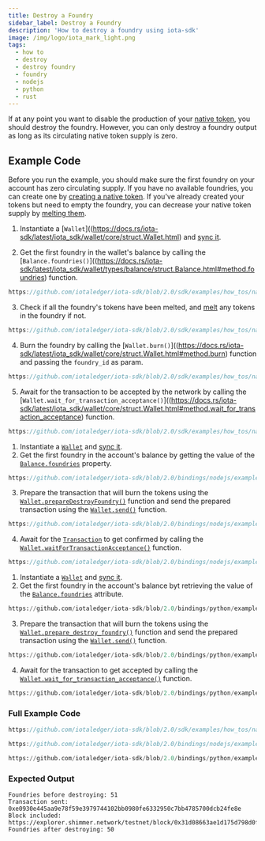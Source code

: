 ```yaml
---
title: Destroy a Foundry
sidebar_label: Destroy a Foundry
description: 'How to destroy a foundry using iota-sdk'
image: /img/logo/iota_mark_light.png
tags:
  - how to
  - destroy
  - destroy foundry
  - foundry
  - nodejs
  - python
  - rust
---
```



If at any point you want to disable the production of your
[native token](/introduction/stardust/explanations/ledger/foundry), you should destroy the foundry.
However, you can only destroy a foundry output as long as its circulating native token supply is zero.

<DestroyFoundry />

## Example Code

Before you run the example, you should make sure the first foundry on your account has zero circulating supply. If you
have no available foundries, you can create one by [creating a native token](create.mdx). If you've already created your
tokens but need to empty the foundry, you can decrease your native token supply by [melting them](melt.mdx).

<Tabs groupId="language" queryString>
<TabItem value="rust" label="Rust">

1. Instantiate a [`Wallet`]((https://docs.rs/iota-sdk/latest/iota_sdk/wallet/core/struct.Wallet.html) and [sync it](../wallet/check-balance.mdx).

2. Get the first foundry in the wallet's balance by calling the [`Balance.foundries()`]((https://docs.rs/iota-sdk/latest/iota_sdk/wallet/types/balance/struct.Balance.html#method.foundries) function.

<div className={'hide-code-block-extras'}>

```rust reference
https://github.com/iotaledger/iota-sdk/blob/2.0/sdk/examples/how_tos/native_tokens/destroy_foundry.rs#L38
```

</div>

3. Check if all the foundry's tokens have been melted, and [melt](melt.mdx) any tokens in the foundry if not.

<div className={'hide-code-block-extras'}>

```rust reference
https://github.com/iotaledger/iota-sdk/blob/2.0/sdk/examples/how_tos/native_tokens/destroy_foundry.rs#L48-L76
```

</div>


4. Burn the foundry by calling the [`Wallet.burn()`]((https://docs.rs/iota-sdk/latest/iota_sdk/wallet/core/struct.Wallet.html#method.burn)
   function and passing the `foundry_id` as param.

<div className={'hide-code-block-extras'}>

```rust reference
https://github.com/iotaledger/iota-sdk/blob/2.0/sdk/examples/how_tos/native_tokens/destroy_foundry.rs#L79
```

</div>

5. Await for the transaction to be accepted by the network by calling the [`Wallet.wait_for_transaction_acceptance()`]((https://docs.rs/iota-sdk/latest/iota_sdk/wallet/core/struct.Wallet.html#method.wait_for_transaction_acceptance) function.

<div className={'hide-code-block-extras'}>

```rust reference
https://github.com/iotaledger/iota-sdk/blob/2.0/sdk/examples/how_tos/native_tokens/destroy_foundry.rs#L83-L85
```

</div>

</TabItem>
<TabItem value="typescript-node" label="Typescript (Node.js)">

1. Instantiate a [`Wallet`](../../references/nodejs/classes/Wallet.md) and [sync it](../wallet/check-balance.mdx).
2. Get the first foundry in the account's balance by getting the value of the [`Balance.foundries`](../../references/nodejs/interfaces/Balance.md#foundries) property.

<div className={'hide-code-block-extras'}>

```typescript reference
https://github.com/iotaledger/iota-sdk/blob/2.0/bindings/nodejs/examples/how_tos/native_tokens/destroy-foundry.ts#L27-L32
```

</div>

3. Prepare the transaction that will burn the tokens using the [`Wallet.prepareDestroyFoundry()`](../../references/nodejs/classes/Wallet.md#preparedestroyfoundry)
   function and send the prepared transaction using the [`Wallet.send()`](../../references/nodejs/classes/Wallet.md#send)
   function.

<div className={'hide-code-block-extras'}>

```typescript reference
https://github.com/iotaledger/iota-sdk/blob/2.0/bindings/nodejs/examples/how_tos/native_tokens/destroy-foundry.ts#L37-L39
```

</div>

4. Await for the [`Transaction`](../../references/nodejs/classes/Transaction.md) to get confirmed by calling the
[`Wallet.waitForTransactionAcceptance()`](../../references/nodejs/classes/Wallet.md#waitfortransactionacceptance)
function.

<div className={'hide-code-block-extras'}>

```typescript reference
https://github.com/iotaledger/iota-sdk/blob/2.0/bindings/nodejs/examples/how_tos/native_tokens/destroy-foundry.ts#L43
```

</div>
</TabItem>
<TabItem value="python" label="Python">

1. Instantiate a [`Wallet`](../../references/python/iota_sdk/wallet/wallet.md) and [sync it](../wallet/check-balance.mdx).
2. Get the first foundry in the account's balance byt retrieving the value of the [`Balance.foundries`](../../references/python/iota_sdk/types/balance.md#balance-objects) attribute.

<div className={'hide-code-block-extras'}>

```python reference
https://github.com/iotaledger/iota-sdk/blob/2.0/bindings/python/examples/how_tos/native_tokens/destroy_foundry.py#L21
```

</div>

3. Prepare the transaction that will burn the tokens using the [`Wallet.prepare_destroy_foundry()`](../../references/python/iota_sdk/wallet/wallet.md#prepare_destroy_foundry)
   function and send the prepared transaction using the [`Wallet.send()`](../../references/python/iota_sdk/wallet/wallet.md#send)
   function.

<div className={'hide-code-block-extras'}>

```python reference
https://github.com/iotaledger/iota-sdk/blob/2.0/bindings/python/examples/how_tos/native_tokens/destroy_foundry.py#L24
```

</div>

4. Await for the transaction to get accepted by calling the [`Wallet.wait_for_transaction_acceptance()`](../../references/python/iota_sdk/wallet/wallet.md#wait_for_transaction_acceptance)
function.

<div className={'hide-code-block-extras'}>

```python reference
https://github.com/iotaledger/iota-sdk/blob/2.0/bindings/python/examples/how_tos/native_tokens/destroy_foundry.py#L24
```

</div>

</TabItem>
</Tabs>

### Full Example Code

<Tabs groupId="language" queryString>
<TabItem value="rust" label="Rust">

```rust reference
https://github.com/iotaledger/iota-sdk/blob/2.0/sdk/examples/how_tos/native_tokens/destroy_foundry.rs
```

</TabItem>
<TabItem value="typescript-node" label="Typescript (Node.js)">

```typescript reference
https://github.com/iotaledger/iota-sdk/blob/2.0/bindings/nodejs/examples/how_tos/native_tokens/destroy-foundry.ts
```

</TabItem>
<TabItem value="python" label="Python">

```python reference
https://github.com/iotaledger/iota-sdk/blob/2.0/bindings/python/examples/how_tos/native_tokens/destroy_foundry.py
```

</TabItem>
</Tabs>

### Expected Output

```plaintext
Foundries before destroying: 51
Transaction sent: 0xe0930e445aa9e78f59e3979744102bb0980fe6332950c7bb4785700dcb24fe8e
Block included: https://explorer.shimmer.network/testnet/block/0x31d08663ae1d175d798d0f2925f41fa97f0eee8f9e233a4f5dacedb1398ed544
Foundries after destroying: 50
```
